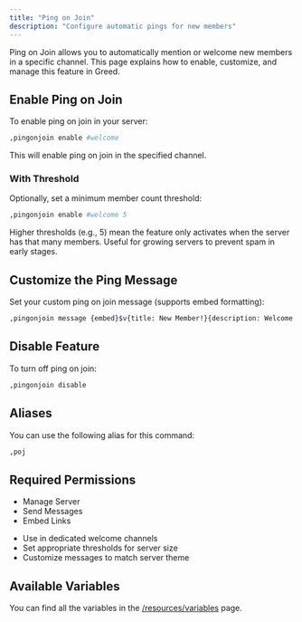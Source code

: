```yaml
---
title: "Ping on Join"
description: "Configure automatic pings for new members"
---
```


Ping on Join allows you to automatically mention or welcome new members in a specific channel. This page explains how to enable, customize, and manage this feature in Greed.

## Enable Ping on Join

To enable ping on join in your server:

```bash
,pingonjoin enable #welcome
```

This will enable ping on join in the specified channel.

### With Threshold

Optionally, set a minimum member count threshold:

```bash
,pingonjoin enable #welcome 5
```

Higher thresholds (e.g., 5) mean the feature only activates when the server has that many members. Useful for growing servers to prevent spam in early stages.

## Customize the Ping Message

Set your custom ping on join message (supports embed formatting):

```bash
,pingonjoin message {embed}$v{title: New Member!}{description: Welcome {user}!}
```

## Disable Feature

To turn off ping on join:

```bash
,pingonjoin disable
```

## Aliases

You can use the following alias for this command:

```bash
,poj
```

## Required Permissions

<CardGroup cols={2}>
  <Card title="Required Permissions" icon="shield" href="#permissions">
    <ul>
      <li>Manage Server</li>
      <li>Send Messages</li>
      <li>Embed Links</li>
    </ul>
  </Card>
  <Card title="Best Practices" icon="star" href="#best-practices">
    <ul>
      <li>Use in dedicated welcome channels</li>
      <li>Set appropriate thresholds for server size</li>
      <li>Customize messages to match server theme</li>
    </ul>
  </Card>
</CardGroup>

## Available Variables
<Note>You can find all the variables in the [/resources/variables](/resources/variables) page.</Note>